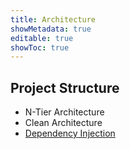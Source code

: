 ```yaml
---
title: Architecture
showMetadata: true
editable: true
showToc: true
---
```


## Project Structure

- N-Tier Architecture
- Clean Architecture
- [Dependency Injection](https://docs.microsoft.com/en-us/aspnet/core/fundamentals/dependency-injection)

